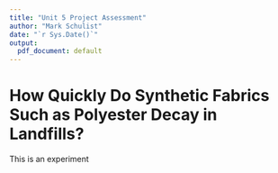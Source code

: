 ```yaml
---
title: "Unit 5 Project Assessment"
author: "Mark Schulist"
date: "`r Sys.Date()`"
output:
  pdf_document: default
---
```


# How Quickly Do Synthetic Fabrics Such as Polyester Decay in Landfills?

This is an experiment